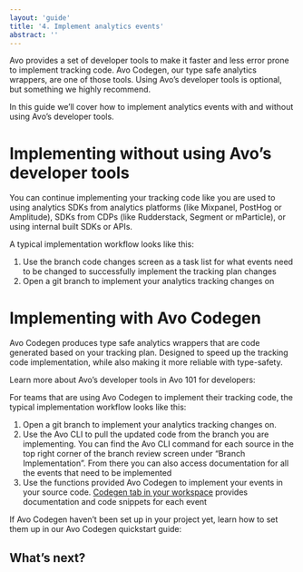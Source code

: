 ```yaml
---
layout: 'guide'
title: '4. Implement analytics events'
abstract: ''
---
```




Avo provides a set of developer tools to make it faster and less error prone to implement tracking code. <Link passHref href="/implementation/devs-101#avo-codegen-type-safe-analytics-wrappers"><a>Avo Codegen</a></Link>, our type safe analytics wrappers, are one of those tools. Using Avo’s developer tools is optional, but something we highly recommend.

In this guide we’ll cover how to implement analytics events with and without using Avo’s developer tools.

# Implementing without using Avo’s developer tools

You can continue implementing your tracking code like you are used to using analytics SDKs from analytics platforms (like Mixpanel, PostHog or Amplitude), SDKs from CDPs (like Rudderstack, Segment or mParticle), or using internal built SDKs or APIs.

A typical implementation workflow looks like this:

1. Use the branch code changes screen as a task list for what events need to be changed to successfully implement the tracking plan changes
2. Open a git branch to implement your analytics tracking changes on

<div className={styles.row}>
  <PageLink
    image={AnalyticsManagerIcon}
    title="Branch Code Changes"
    description="Read more on using the branch code changes screen for a simple and accurate implementation"
    callToAction={new CallToAction('/workspace/code-changes')}
  />
</div>

# Implementing with Avo Codegen

Avo Codegen produces type safe analytics wrappers that are code generated based on your tracking plan. Designed to speed up the tracking code implementation, while also making it more reliable with type-safety.

Learn more about Avo’s developer tools in Avo 101 for developers:

<div className={styles.row}>
  <PageLink
    image={AnalyticsManagerIcon}
    title="Avo 101 for developers"
    description="Learn about Avo’s developer tools"
    callToAction={new CallToAction('/implementation/devs-101')}
  />
</div>

For teams that are using Avo Codegen to implement their tracking code, the typical implementation workflow looks like this:

1. Open a git branch to implement your analytics tracking changes on.
2. Use the <Link passHref href="/implementation/cli"><a>Avo CLI</a></Link> to pull the updated code from the branch you are implementing. You can find the Avo CLI command for each source in the top right corner of the branch review screen under “Branch Implementation”. From there you can also access documentation for all the events that need to be implemented
3. Use the functions provided Avo Codegen to implement your events in your source code. [Codegen tab in your workspace](https://www.avo.app/schemas/fwtXqAc0fCLy7b7oGW40/implement/fs/WUFObVFR4PVbZGtT1hQ5) provides documentation and code snippets for each event

If Avo Codegen haven’t been set up in your project yet, learn how to set them up in our Avo Codegen quickstart guide:

<div className={styles.row}>
  <PageLink
    image={DevIcon}
    title="Avo Codegen overview"
    description="Start using Avo Codegen"
    callToAction={new CallToAction('/implementation/start-using-avo-codegen')}
  />
</div>

## What’s next?

<div className={styles.row}>
  <PageLink
    image={AnalyticsManagerIcon}
    title="5. Validate implementation"
    description="Learn how to validate implementation"
    callToAction={new CallToAction('/workflow/validate')}
  />
</div>
